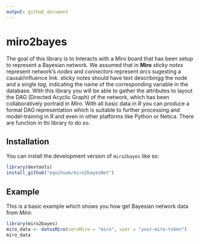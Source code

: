 ```yaml
---
output: github_document
---
```


# miro2bayes

<!-- badges: start -->
<!-- badges: end -->

The goal of this library is to Interacts with a Miro board that has been setup to represent a Bayesian network. We assumed that in **Miro** *sticky notes* represent network's *nodes* and *connectors* represent *arcs* sugesting a causal/influence link. sticky notes should have text describingg the node and a single *tag*, indicating the name of the corresponding variable in the database. With this library you will be able to gather the attributes to layout the DAG (Directed Acyclic Graph) of the network, which has been collaboratively portraid in *Miro*. With all basic data in *R* you can produce a formal DAG representation which is suitable to further processing and model-training in R and even in other platforms like Python or Netica. There are function in thi library to do so.

## Installation

You can install the development version of `miro2bayes` like so:

``` r
library(devtools)
install_github("equihuam/miro2bayesNet")
```

## Example

This is a basic example which shows you how get Bayesian network data from *Miro*:

```r
library(miro2bayes)
miro_data <- datosMiro(servMiro = "miro", user = "your-miro-token")
miro_data
```
